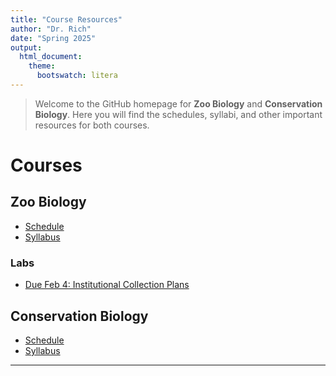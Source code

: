 ```yaml
---
title: "Course Resources"
author: "Dr. Rich"
date: "Spring 2025"
output:
  html_document:
    theme:
      bootswatch: litera
---
```


>Welcome to the GitHub homepage for **Zoo Biology** and **Conservation Biology**. Here you will find the schedules, syllabi, and other important resources for both courses. 

# Courses {.tabset}

## Zoo Biology

- [Schedule](https://rich-molecular-health-lab.github.io/rich-courses/schedules/Schedule_ZooBio.html)
- [Syllabus](https://rich-molecular-health-lab.github.io/rich-courses/syllabi/Syllabus_ZooBio.html)

### Labs

- [Due Feb 4: Institutional Collection Plans](https://rich-molecular-health-lab.github.io/rich-courses/assignments/zoobio/labs/LabW2_ICPs.html)

## Conservation Biology

- [Schedule](https://rich-molecular-health-lab.github.io/rich-courses/schedules/Schedule_ConBio.html)
- [Syllabus](https://rich-molecular-health-lab.github.io/rich-courses/syllabi/Syllabus_ConBio.html)

---
